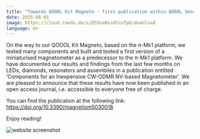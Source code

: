 ```yaml
---
title: "Towards QOOOL Kit Magneto - first publication within QOOOL Sensing"
date: 2025-08-01
image: https://cloud.reedu.de/s/D5SnaRxsdYcoTpG/download
language: en
---
```

On the way to our QOOOL Kit Magneto, based on the π-Mk1 platform, we tested many components and built and tested a first version of a miniaturised magnetometer as a predecessor to the π-Mk1 platform. We have documented our results and findings from the last few months on LEDs, diamonds, resonators and assemblies in a publication entitled ‘Components for an Inexpensive CW-ODMR NV-based Magnetometer’. We are pleased to announce that these results have now been published in an open access journal, i.e. accessible to everyone free of charge.

You can find the publication at the following link: https://doi.org/10.3390/magnetism5030018

Enjoy reading!

![website screenshot](https://cloud.reedu.de/s/D5SnaRxsdYcoTpG/download)



